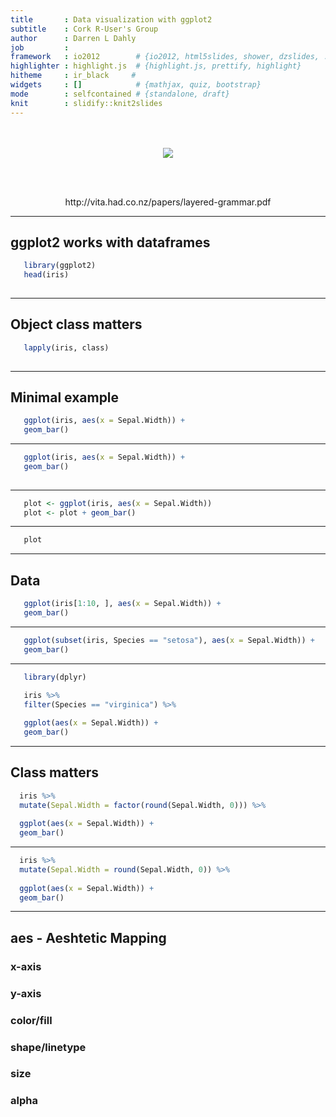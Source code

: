 ```yaml
---
title       : Data visualization with ggplot2
subtitle    : Cork R-User's Group
author      : Darren L Dahly
job         : 
framework   : io2012        # {io2012, html5slides, shower, dzslides, ...}
highlighter : highlight.js  # {highlight.js, prettify, highlight}
hitheme     : ir_black     # 
widgets     : []            # {mathjax, quiz, bootstrap}
mode        : selfcontained # {standalone, draft}
knit        : slidify::knit2slides
--- 
```

<br>
<br>
<center>![](gg.png)</center>
<br>
<br>

<center>http://vita.had.co.nz/papers/layered-grammar.pdf</center>

--- 

## ggplot2 works with dataframes

```r

   library(ggplot2)
   head(iris)
   
```  

---

## Object class matters

```r

   lapply(iris, class)
   
```  

---

## Minimal example


```r

   ggplot(iris, aes(x = Sepal.Width)) +
   geom_bar()  

```   


---


```r

   ggplot(iris, aes(x = Sepal.Width)) +
   geom_bar()  
   
``` 

---

```r

   plot <- ggplot(iris, aes(x = Sepal.Width)) 
   plot <- plot + geom_bar()  

```   

---

```r

   plot

```   

---

## Data

```r

   ggplot(iris[1:10, ], aes(x = Sepal.Width)) +
   geom_bar()  

```   

---

```r

   ggplot(subset(iris, Species == "setosa"), aes(x = Sepal.Width)) +
   geom_bar()  

``` 

---

```r

   library(dplyr)
   
   iris %>%
   filter(Species == "virginica") %>%

   ggplot(aes(x = Sepal.Width)) +
   geom_bar()  

``` 

---

## Class matters

```r

  iris %>%
  mutate(Sepal.Width = factor(round(Sepal.Width, 0))) %>%
  
  ggplot(aes(x = Sepal.Width)) +
  geom_bar() 

```

---


```r

  iris %>%
  mutate(Sepal.Width = round(Sepal.Width, 0)) %>%
  
  ggplot(aes(x = Sepal.Width)) +
  geom_bar() 

```

---

## aes - Aeshtetic Mapping

### x-axis
### y-axis
### color/fill
### shape/linetype
### size
### alpha



